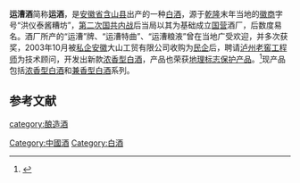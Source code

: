 {{中国非物质文化遗产 
| 级别 = 省
|名称 = 运酒传统酿造技艺
|子项 = 
|图片 = 
|申报地区或单位 = [[马鞍山市|马鞍山市]]
|序号 = 33
|编号项目 = Ⅷ-64
|登录时间 = 2011年
|备注 = 第三批省级非遗项目
|分类 = 传统技艺
|省区市 = 安徽省
}}
'''运漕酒'''简称'''运酒'''，是[[安徽省|安徽省]][[含山县|含山县]]出产的一种[[中国烧酒|白酒]]，源于[[乾隆|乾隆]]末年当地的[[徽商|徽商]]字号“洪仪泰酱糟坊”，[[第二次国共内战|第二次国共内战]]后当局以其为基础成立[[国营|国营]]酒厂，后数度易名。酒厂所产的“运漕”牌、“运漕特曲”、“运漕粮液”曾在当地广受欢迎，并多次获奖，2003年10月被[[私企|私企]][[安徽|安徽]]大山工贸有限公司收购为[[民企|民企]]后，聘请[[泸州老窖|泸州老窖]][[工程师|工程师]]为技术顾问，开发出新款[[浓香型白酒|浓香型白酒]]，产品也荣获[[地理标志保护产品|地理标志保护产品]]。<ref name=l1>{{cite web|url=http://ah.ifeng.com/a/20170213/5381646_0.shtml|title=马鞍山运漕酒荣膺国家地理标志保护产品|language=Zh-hans|date=2017-02-13}}</ref>现产品包括[[浓香型白酒|浓香型白酒]]和[[兼香型白酒|兼香型白酒]]系列。

==参考文献==
{{reflist}}
{{饮料小作品}}
{{中華酒文化}}

[[category:酿造酒|category:酿造酒]]
[[Category:中國酒|Category:中國酒]]
[[Category:白酒|Category:白酒]]